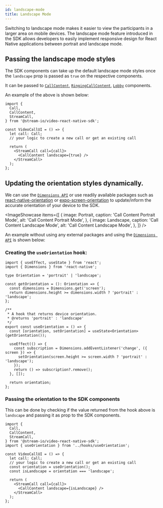 ```yaml
---
id: landscape-mode
title: Landscape Mode
---
```



Switching to landscape mode makes it easier to view the participants in a larger area on mobile devices.
The landscape mode feature introduced in the SDK allows developers to easily implement responsive design for React Native applications between portrait and landscape mode.

## Passing the landscape mode styles

The SDK components can take up the default landscape mode styles once the `landscape` prop is passed as `true` on the respective components.

It can be passed to [`CallContent`](../../ui-components/call/call-content), [`RingingCallContent`](../../ui-components/call/ringing-call-content), [`Lobby`](../../ui-components/call/lobby) components.

An example of the above is shown below:

```tsx {13}
import {
  Call,
  CallContent,
  StreamCall,
} from '@stream-io/video-react-native-sdk';

const VideoCallUI = () => {
  let call: Call;
  // your logic to create a new call or get an existing call

  return (
    <StreamCall call={call}>
      <CallContent landscape={true} />
    </StreamCall>
  );
};
```

## Updating the orientation styles dynamically.

We can use the [`Dimensions API`](https://reactnative.dev/docs/dimensions) or use readily available packages such as [react-native-orientation](https://www.npmjs.com/package/react-native-orientation) or [expo-screen-orientation](https://docs.expo.dev/versions/latest/sdk/screen-orientation/) to update/inform the accurate orientation of your device to the SDK.

<ImageShowcase
  items={[
    {
      image: Portrait,
      caption: 'Call Content Portrait Mode',
      alt: 'Call Content Portrait Mode',
    },
    {
      image: Landscape,
      caption: 'Call Content Landscape Mode',
      alt: 'Call Content Landscape Mode',
    },
  ]}
/>

An example without using any external packages and using the [`Dimensions API`](https://reactnative.dev/docs/dimensions) is shown below:

### Creating the `useOrientation` hook:

```tsx title="src/hooks/useOrientation.ts"
import { useEffect, useState } from 'react';
import { Dimensions } from 'react-native';

type Orientation = 'portrait' | 'landscape';

const getOrientation = (): Orientation => {
  const dimensions = Dimensions.get('screen');
  return dimensions.height >= dimensions.width ? 'portrait' : 'landscape';
};

/**
 * A hook that returns device orientation.
 * @returns 'portrait' : 'landscape'
 */
export const useOrientation = () => {
  const [orientation, setOrientation] = useState<Orientation>(getOrientation());

  useEffect(() => {
    const subscription = Dimensions.addEventListener('change', ({ screen }) => {
      setOrientation(screen.height >= screen.width ? 'portrait' : 'landscape');
    });
    return () => subscription?.remove();
  }, []);

  return orientation;
};
```

### Passing the orientation to the SDK components

This can be done by checking if the value returned from the hook above is `landscape` and passing it as prop to the SDK components.

```tsx
import {
  Call,
  CallContent,
  StreamCall,
} from '@stream-io/video-react-native-sdk';
import { useOrientation } from '../hooks/useOrientation';

const VideoCallUI = () => {
  let call: Call;
  // your logic to create a new call or get an existing call
  const orientation = useOrientation();
  const isLandscape = orientation === 'landscape';

  return (
    <StreamCall call={call}>
      <CallContent landscape={isLandscape} />
    </StreamCall>
  );
};
```
